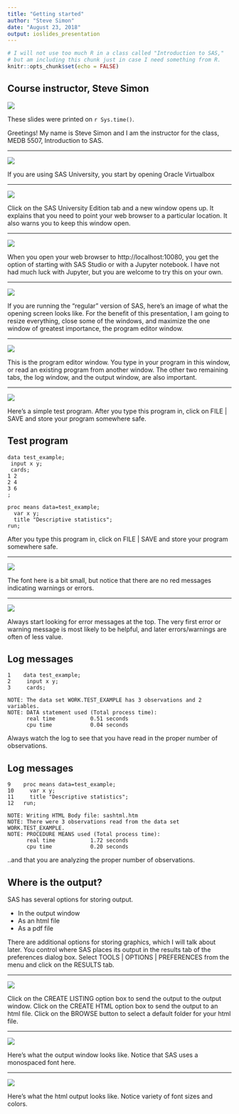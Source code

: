 ```yaml
---
title: "Getting started"
author: "Steve Simon"
date: "August 23, 2018"
output: ioslides_presentation
---
```


```r
# I will not use too much R in a class called "Introduction to SAS,"
# but am including this chunk just in case I need something from R.
knitr::opts_chunk$set(echo = FALSE)
```

## Course instructor, Steve Simon

![](~/introduction-to-SAS/images/SteveSimonPic.jpg)

These slides were printed on `r Sys.time()`.

<div class="notes">

Greetings! My name is Steve Simon and I am the instructor for the class, MEDB 5507, Introduction to SAS.

</div>

- - -

![](~/introduction-to-SAS/images/virtualbox.png)


<div class="notes">

If you are using SAS University, you start by opening Oracle Virtualbox

</div>

- - -

![](~/introduction-to-SAS/images/virtualbox2.png)


<div class="notes">

Click on the SAS University Edition tab and a new window opens up. It explains that you need to point your web browser to a particular location. It also warns you to keep this window open.

</div>

- - -

![](~/introduction-to-SAS/images/virtualbox3.png)


<div class="notes">

When you open your web browser to http://localhost:10080, you get the option of starting with SAS Studio or with a Jupyter notebook. I have not had much luck with Jupyter, but you are welcome to try this on your own.

</div>

- - -

![](~/introduction-to-SAS/images/opening-screen.png)


<div class="notes">

If you are running the "regular" version of SAS, here's an image of what the opening screen looks like. For the benefit of this presentation, I am going to resize everything, close some of the windows, and maximize the one window of greatest importance, the program editor window.

</div>

- - -

![](~/introduction-to-SAS/images/program-editor.png)


<div class="notes">

This is the program editor window. You type in your program in this window, or read an existing program from another window. The other two remaining tabs, the log window, and the output window, are also important.

</div>

- - -

![](~/introduction-to-SAS/images/test-program1.png)


<div class="notes">

Here's a simple test program. After you type this program in, click on FILE | SAVE and store your program somewhere safe.

</div>

## Test program

```sas
data test_example;
 input x y;
 cards;
1 2
2 4
3 6
;

proc means data=test_example;
  var x y;
  title "Descriptive statistics";
run;
```

<div class="notes">

After you type this program in, click on FILE | SAVE and store your program somewhere safe.

</div>


- - -

![](~/introduction-to-SAS/images/log-window1.png)


<div class="notes">

The font here is a bit small, but notice that there are no red messages indicating warnings or errors.

</div>

- - -

![](~/introduction-to-SAS/images/log-window2.png)


<div class="notes">

Always start looking for error messages at the top. The very first error or warning message is most likely to be helpful, and later errors/warnings are often of less value.

</div>


## Log messages

```
1    data test_example;
2     input x y;
3     cards;

NOTE: The data set WORK.TEST_EXAMPLE has 3 observations and 2 variables.
NOTE: DATA statement used (Total process time):
      real time           0.51 seconds
      cpu time            0.04 seconds
```

<div class="notes">

Always watch the log to see that you have read in the proper number of observations.

</div>


## Log messages

```
9    proc means data=test_example;
10     var x y;
11     title "Descriptive statistics";
12   run;

NOTE: Writing HTML Body file: sashtml.htm
NOTE: There were 3 observations read from the data set WORK.TEST_EXAMPLE.
NOTE: PROCEDURE MEANS used (Total process time):
      real time           1.72 seconds
      cpu time            0.20 seconds
```

<div class="notes">

..and that you are analyzing the proper number of observations.

</div>

## Where is the output?

SAS has several options for storing output.

- In the output window
- As an html file
- As a pdf file

<div class="notes">

There are additional options for storing graphics, which I will talk about later. You control where SAS places its output in the results tab of the preferences dialog box. Select TOOLS | OPTIONS | PREFERENCES from the menu and click on the RESULTS tab.

</div>

- - -

![](~/introduction-to-SAS/images/preferences-results-window.png)

<div class="notes">

Click on the CREATE LISTING option box to send the output to the output window. Click on the CREATE HTML option box to send the output to an html file. Click on the BROWSE button to select a default folder for your html file.

</div>

- - -

![](~/introduction-to-SAS/images/output-window.png)

<div class="notes">

Here's what the output window looks like. Notice that SAS uses a monospaced font here.

</div>

- - -

![](~/introduction-to-SAS/images/output-html.png)

<div class="notes">

Here's what the html output looks like. Notice variety of font sizes and colors.

</div>

